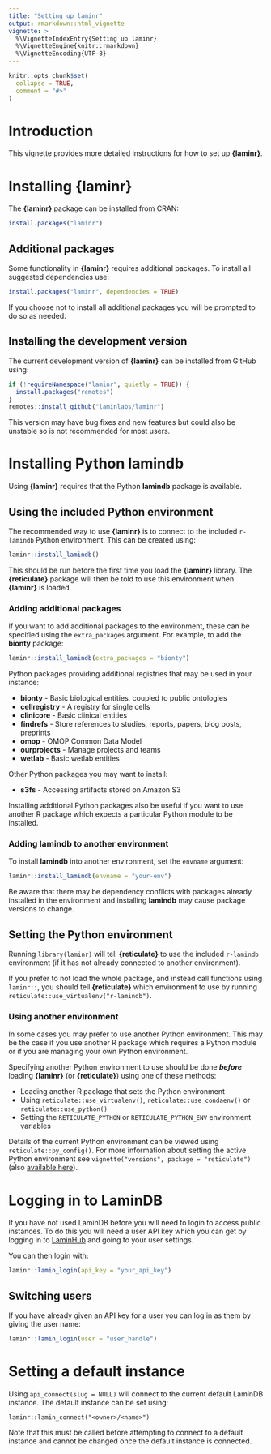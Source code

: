 ```yaml
---
title: "Setting up laminr"
output: rmarkdown::html_vignette
vignette: >
  %\VignetteIndexEntry{Setting up laminr}
  %\VignetteEngine{knitr::rmarkdown}
  %\VignetteEncoding{UTF-8}
---
```


```r
knitr::opts_chunk$set(
  collapse = TRUE,
  comment = "#>"
)
```

# Introduction

This vignette provides more detailed instructions for how to set up **{laminr}**.

# Installing **{laminr}**

The **{laminr}** package can be installed from CRAN:

```r
install.packages("laminr")
```

## Additional packages

Some functionality in **{laminr}** requires additional packages.
To install all suggested dependencies use:

```r
install.packages("laminr", dependencies = TRUE)
```

If you choose not to install all additional packages you will be prompted to do so as needed.

## Installing the development version

The current development version of **{laminr}** can be installed from GitHub using:

```r
if (!requireNamespace("laminr", quietly = TRUE)) {
  install.packages("remotes")
}
remotes::install_github("laminlabs/laminr")
```

This version may have bug fixes and new features but could also be unstable so is not recommended for most users.

# Installing Python **lamindb**

Using **{laminr}** requires that the Python **lamindb** package is available.

## Using the included Python environment

The recommended way to use **{laminr}** is to connect to the included `r-lamindb` Python environment.
This can be created using:

```r
laminr::install_lamindb()
```

This should be run before the first time you load the **{laminr}** library.
The **{reticulate}** package will then be told to use this environment when **{laminr}** is loaded.

### Adding additional packages

If you want to add additional packages to the environment, these can be specified using the `extra_packages` argument.
For example, to add the **bionty** package:

```r
laminr::install_lamindb(extra_packages = "bionty")
```

Python packages providing additional registries that may be used in your instance:

- **bionty** - Basic biological entities, coupled to public ontologies
- **cellregistry** - A registry for single cells
- **clinicore** - Basic clinical entities
- **findrefs** - Store references to studies, reports, papers, blog posts, preprints
- **omop** - OMOP Common Data Model
- **ourprojects** - Manage projects and teams
- **wetlab** - Basic wetlab entities

Other Python packages you may want to install:

- **s3fs** - Accessing artifacts stored on Amazon S3

Installing additional Python packages also be useful if you want to use another R package which expects a particular Python module to be installed.

### Adding **lamindb** to another environment

To install **lamindb** into another environment, set the `envname` argument:

```r
laminr::install_lamindb(envname = "your-env")
```

Be aware that there may be dependency conflicts with packages already installed in the environment and installing **lamindb** may cause package versions to change.

## Setting the Python environment

Running `library(laminr)` will tell **{reticulate}** to use the included `r-lamindb` environment (if it has not already connected to another environment).

If you prefer to not load the whole package, and instead call functions using `laminr::`, you should tell **{reticulate}** which environment to use by running `reticulate::use_virtualenv("r-lamindb")`.

### Using another environment

In some cases you may prefer to use another Python environment.
This may be the case if you use another R package which requires a Python module or if you are managing your own Python environment.

Specifying another Python environment to use should be done ***before*** loading **{laminr}** (or **{reticulate}**) using one of these methods:

- Loading another R package that sets the Python environment
- Using `reticulate::use_virtualenv()`, `reticulate::use_condaenv()` or `reticulate::use_python()`
- Setting the `RETICULATE_PYTHON` or `RETICULATE_PYTHON_ENV` environment variables

Details of the current Python environment can be viewed using `reticulate::py_config()`.
For more information about setting the active Python environment see `vignette("versions", package = "reticulate")` (also [available here](https://rstudio.github.io/reticulate/articles/versions.html)).

# Logging in to LaminDB

If you have not used LaminDB before you will need to login to access public instances.
To do this you will need a user API key which you can get by logging in to [LaminHub](https://lamin.ai/dashboard) and going to your user settings.

You can then login with:

```r
laminr::lamin_login(api_key = "your_api_key")
```

## Switching users

If you have already given an API key for a user you can log in as them by giving the user name:

```r
laminr::lamin_login(user = "user_handle")
```

# Setting a default instance

Using `api_connect(slug = NULL)` will connect to the current default LaminDB instance.
The default instance can be set using:

```
laminr::lamin_connect("<owner>/<name>")
```

Note that this must be called before attempting to connect to a default instance and cannot be changed once the default instance is connected.
